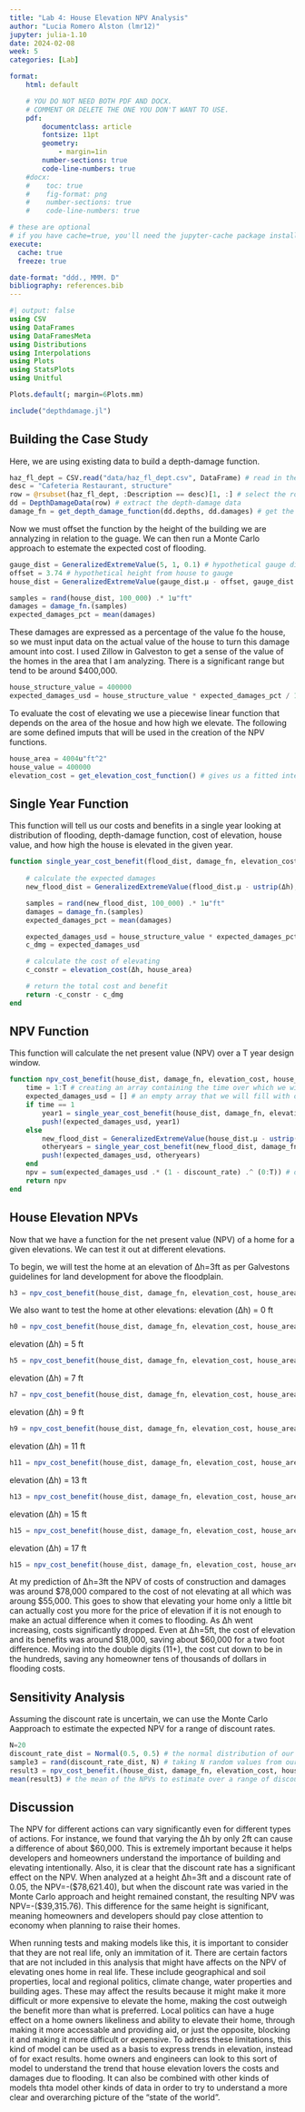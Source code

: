```yaml
---
title: "Lab 4: House Elevation NPV Analysis"
author: "Lucia Romero Alston (lmr12)"
jupyter: julia-1.10
date: 2024-02-08
week: 5
categories: [Lab]

format: 
    html: default

    # YOU DO NOT NEED BOTH PDF AND DOCX.
    # COMMENT OR DELETE THE ONE YOU DON'T WANT TO USE.
    pdf:
        documentclass: article
        fontsize: 11pt
        geometry:
            - margin=1in  
        number-sections: true
        code-line-numbers: true
    #docx: 
    #    toc: true
    #    fig-format: png
    #    number-sections: true
    #    code-line-numbers: true

# these are optional
# if you have cache=true, you'll need the jupyter-cache package installed
execute: 
  cache: true
  freeze: true

date-format: "ddd., MMM. D"
bibliography: references.bib
---
```


```julia
#| output: false
using CSV
using DataFrames
using DataFramesMeta
using Distributions
using Interpolations
using Plots
using StatsPlots
using Unitful

Plots.default(; margin=6Plots.mm)

include("depthdamage.jl")
```

## Building the Case Study
Here, we are using existing data to build a depth-damage function.
```julia
haz_fl_dept = CSV.read("data/haz_fl_dept.csv", DataFrame) # read in the file
desc = "Cafeteria Restaurant, structure"
row = @rsubset(haz_fl_dept, :Description == desc)[1, :] # select the row I want
dd = DepthDamageData(row) # extract the depth-damage data
damage_fn = get_depth_damage_function(dd.depths, dd.damages) # get the depth-damage function
```

Now we must offset the function by the height of the building we are annalyzing in relation to the guage. We can then run a Monte Carlo approach to estemate the expected cost of flooding.
```julia
gauge_dist = GeneralizedExtremeValue(5, 1, 0.1) # hypothetical gauge distribution
offset = 3.74 # hypothetical height from house to gauge
house_dist = GeneralizedExtremeValue(gauge_dist.μ - offset, gauge_dist.σ, gauge_dist.ξ)

samples = rand(house_dist, 100_000) .* 1u"ft"
damages = damage_fn.(samples)
expected_damages_pct = mean(damages)
```

These damages are expressed as a percentage of the value fo the house, so we must input data on the actual value of the house to turn this damage amount into cost. I used Zillow in Galveston to get a sense of the value of the homes in the area that I am analyzing. There is a significant range but tend to be around $400,000.
```julia
house_structure_value = 400000
expected_damages_usd = house_structure_value * expected_damages_pct / 100
```

To evaluate the cost of elevating we use a piecewise linear function that depends on the area of the hosue and how high we elevate. 
The following are some defined imputs that will be used in the creation of the NPV functions.
```julia
house_area = 4004u"ft^2"
house_value = 400000
elevation_cost = get_elevation_cost_function() # gives us a fitted interpolator
```

## Single Year Function
This function will tell us our costs and benefits in a single year looking at distribution of flooding, depth-damage function, cost of elevation, house value, and how high the house is elevated in the given year.

```julia
function single_year_cost_benefit(flood_dist, damage_fn, elevation_cost, house_area, house_value, Δh)
    
    # calculate the expected damages
    new_flood_dist = GeneralizedExtremeValue(flood_dist.μ - ustrip(Δh), flood_dist.σ, flood_dist.ξ) #this distribution takes into consideration the elevation of the home Δh

    samples = rand(new_flood_dist, 100_000) .* 1u"ft"
    damages = damage_fn.(samples)
    expected_damages_pct = mean(damages)

    expected_damages_usd = house_structure_value * expected_damages_pct / 100
    c_dmg = expected_damages_usd

    # calculate the cost of elevating
    c_constr = elevation_cost(Δh, house_area)

    # return the total cost and benefit
    return -c_constr - c_dmg
end
```

## NPV Function
This function will calculate the net present value (NPV) over a T year design window.

```julia
function npv_cost_benefit(house_dist, damage_fn, elevation_cost, house_area, house_value, Δh, T, discount_rate)
    time = 1:T # creating an array containing the time over which we will analyze
    expected_damages_usd = [] # an empty array that we will fill with our cost-benefits
    if time == 1
        year1 = single_year_cost_benefit(house_dist, damage_fn, elevation_cost, house_area, house_value, Δh)
        push!(expected_damages_usd, year1)
    else
        new_flood_dist = GeneralizedExtremeValue(house_dist.μ - ustrip(Δh), house_dist.σ, house_dist.ξ)
        otheryears = single_year_cost_benefit(new_flood_dist, damage_fn, elevation_cost, house_area, house_value, 0*u"ft")
        push!(expected_damages_usd, otheryears)
    end
    npv = sum(expected_damages_usd .* (1 - discount_rate) .^ (0:T)) # discounting the damages to net present value and adding together
    return npv
end
```

## House Elevation NPVs
Now that we have a function for the net present value (NPV) of a home for a given elevations. We can test it out at different elevations.

To begin, we will test the home at an elevation of Δh=3ft as per Galvestons guidelines for land development for above the floodplain.
```julia
h3 = npv_cost_benefit(house_dist, damage_fn, elevation_cost, house_area, house_value, 3.0*u"ft", 10, 0.05)
```

We also want to test the home at other elevations:
elevation (Δh) = 0 ft
```julia
h0 = npv_cost_benefit(house_dist, damage_fn, elevation_cost, house_area, house_value, 0*u"ft", 10, 0.05)
```

elevation (Δh) = 5 ft
```julia
h5 = npv_cost_benefit(house_dist, damage_fn, elevation_cost, house_area, house_value, 5*u"ft", 10, 0.05)
```

elevation (Δh) = 7 ft
```julia
h7 = npv_cost_benefit(house_dist, damage_fn, elevation_cost, house_area, house_value, 7*u"ft", 10, 0.05)
```

elevation (Δh) = 9 ft
```julia
h9 = npv_cost_benefit(house_dist, damage_fn, elevation_cost, house_area, house_value, 9*u"ft", 10, 0.05)
```

elevation (Δh) = 11 ft
```julia
h11 = npv_cost_benefit(house_dist, damage_fn, elevation_cost, house_area, house_value, 11*u"ft", 10, 0.05)
```

elevation (Δh) = 13 ft
```julia
h13 = npv_cost_benefit(house_dist, damage_fn, elevation_cost, house_area, house_value, 13*u"ft", 10, 0.05)
```

elevation (Δh) = 15 ft
```julia
h15 = npv_cost_benefit(house_dist, damage_fn, elevation_cost, house_area, house_value, 15*u"ft", 10, 0.05)
```

elevation (Δh) = 17 ft
```julia
h15 = npv_cost_benefit(house_dist, damage_fn, elevation_cost, house_area, house_value, 17*u"ft", 10, 0.05)
```

At my prediction of Δh=3ft the NPV of costs of construction and damages was around $78,000 compared to the cost of not elevating at all which was aroung $55,000. This goes to show that elevating your home only a little bit can actually cost you more for the price of elevation if it is not enough to make an actual difference when it comes to flooding. As Δh went increasing, costs significantly dropped. Even at Δh=5ft, the cost of elevation and its benefits was around $18,000, saving about $60,000 for a two foot difference. Moving into the double digits (11+), the cost cut down to be in the hundreds, saving any homeowner tens of thousands of dollars in flooding costs. 

## Sensitivity Analysis
Assuming the discount rate is uncertain, we can use the Monte Carlo Aapproach to estimate the expected NPV for a range of discount rates.

```julia
N=20
discount_rate_dist = Normal(0.5, 0.5) # the normal distribution of our uncertain discount rate
sample3 = rand(discount_rate_dist, N) # taking N random values from our discount rate distribution
result3 = npv_cost_benefit.(house_dist, damage_fn, elevation_cost, house_area, house_value, 3.0*u"ft", 10, sample3) # finding the NPVs for the N different discount rates, still assuming Δh=3ft
mean(result3) # the mean of the NPVs to estimate over a range of discount rates
```

## Discussion
The NPV for different actions can vary significantly even for different types of actions. For instance, we found that varying the Δh by only 2ft can cause a difference of about $60,000. This is extremely important because it helps developers and homeowners understand the importance of building and elevating intentionally. Also, it is clear that the discount rate has a significant effect on the NPV. When analyzed at a height Δh=3ft and a discount rate of 0.05, the NPV=-($78,621.40), but when the discount rate was varied in the Monte Carlo approach and height remained constant, the resulting NPV was NPV=-($39,315.76). This difference for the same height is significant, meaning homeowners and developers should pay close attention to economy when planning to raise their homes.

When running tests and making models like this, it is important to consider that they are not real life, only an immitation of it. There are certain factors that are not included in this analysis that might have affects on the NPV of elevating ones home in real life. These include geographical and soil properties, local and regional politics, climate change, water properties and building ages. These may affect the results because it might make it more difficult or more expensive to elevate the home, making the cost outweigh the benefit more than what is preferred. Local politics can have a huge effect on a home owners likeliness and ability to elevate their home, through making it more accessable and providing aid, or just the opposite, blocking it and making it more difficult or expensive. To adress these limitations, this kind of model can be used as a basis to express trends in elevation, instead of for exact results. home owners and engineers can look to this sort of model to understand the trend that house elevation lovers the costs and damages due to flooding. It can also be combined with other kinds of models thta model other kinds of data in order to try to understand a more clear and overarching picture of the "state of the world".